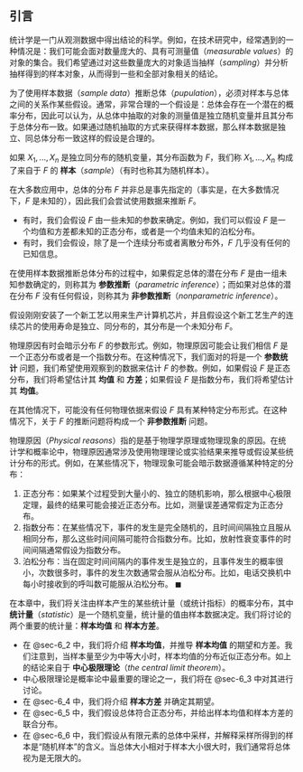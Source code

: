 ## 引言 {#sec-6_1}
统计学是一门从观测数据中得出结论的科学。例如，在技术研究中，经常遇到的一种情况是：我们可能会面对数量庞大的、具有可测量值（*measurable values*）的对象的集合。我们希望通过对这些数量庞大的对象适当抽样（*sampling*）并分析抽样得到的样本对象，从而得到一些和全部对象相关的结论。

为了使用样本数据（*sample data*）推断总体（*pupulation*），必须对样本与总体之间的关系作某些假设。通常，非常合理的一个假设是：总体会存在一个潜在的概率分布，因此可以认为，从总体中抽取的对象的测量值是独立随机变量并且其分布于总体分布一致。如果通过随机抽取的方式来获得样本数据，那么样本数据是独立、同总体分布一致这样的假设是合理的。

::: {#def-6_1_1}
如果 $X_1, ..., X_n$ 是独立同分布的随机变量，其分布函数为 $F$，我们称 $X_1, ..., X_n$ 构成了来自于 $F$ 的 **样本**（*sample*）（有时也称其为随机样本）。
:::

在大多数应用中，总体的分布 $F$ 并非总是事先指定的（事实是，在大多数情况下，$F$ 是未知的），因此我们会尝试使用数据来推断 $F$。

* 有时，我们会假设 $F$ 由一些未知的参数来确定。例如，我们可以假设 $F$ 是一个均值和方差都未知的正态分布，或者是一个均值未知的泊松分布。
* 有时，我们会假设，除了是一个连续分布或者离散分布外，$F$ 几乎没有任何的已知信息。

在使用样本数据推断总体分布的过程中，如果假定总体的潜在分布 $F$ 是由一组未知参数确定的，则称其为 **参数推断**（*parametric inference*）；而如果对总体的潜在分布 $F$ 没有任何假设，则称其为 **非参数推断**（*nonparametric inference*）。

::: {#exm-6_1_a}
假设刚刚安装了一个新工艺以用来生产计算机芯片，并且假设这个新工艺生产的连续芯片的使用寿命是独立、同分布的，其分布是一个未知分布 $F$。

物理原因有时会暗示分布 $F$ 的参数形式。例如，物理原因可能会让我们相信 $F$ 是一个正态分布或者是一个指数分布。在这种情况下，我们面对的将是一个 **参数统计** 问题，我们希望使用观察到的数据来估计 $F$ 的参数。例如，如果假设 $F$ 是正态分布，我们将希望估计其 **均值** 和 **方差**；如果假设 $F$ 是指数分布，我们将希望估计其 **均值**。

在其他情况下，可能没有任何物理依据来假设 $F$ 具有某种特定分布形式。在这种情况下，关于 $F$ 的推断问题将构成一个 **非参数推断** 问题。

::: {.callout-note}
物理原因（*Physical reasons*）指的是基于物理学原理或物理现象的原因。在统计学和概率论中，物理原因通常涉及使用物理理论或实验结果来推导或假设某些统计分布的形式。例如，在某些情况下，物理现象可能会暗示数据遵循某种特定的分布：

1. 正态分布：如果某个过程受到大量小的、独立的随机影响，那么根据中心极限定理，最终的结果可能会接近正态分布。比如，测量误差通常假定为正态分布。
2. 指数分布：在某些情况下，事件的发生是完全随机的，且时间间隔独立且服从相同分布，那么这些时间间隔可能符合指数分布。比如，放射性衰变事件的时间间隔通常假设为指数分布。
3. 泊松分布：当在固定时间间隔内的事件发生是独立的，且事件发生的概率很小，次数很多时，事件的发生次数通常会服从泊松分布。比如，电话交换机中每小时接收到的呼叫数可能服从泊松分布。 $\blacksquare$
:::
:::

在本章中，我们将关注由样本产生的某些统计量（或统计指标）的概率分布，其中 **统计量**（*statistic*）是一个随机变量，统计量的值由样本数据决定。我们将讨论的两个重要的统计量：**样本均值** 和 **样本方差**。

* 在 @sec-6_2 中，我们将介绍 **样本均值**，并推导 **样本均值** 的期望和方差。我们注意到，当样本量至少为中等大小时，样本均值的分布近似正态分布。如上的结论来自于 **中心极限理论**（*the central limit theorem*）。
* 中心极限理论是概率论中最重要的理论之一，我们将在 @sec-6_3 中对其进行讨论。
* 在 @sec-6_4 中，我们将介绍 **样本方差** 并确定其期望。
* 在 @sec-6_5 中，我们假设总体符合正态分布，并给出样本均值和样本方差的联合分布。
* 在 @sec-6_6 中，我们假设从有限元素的总体中采样，并解释采样所得到的样本是“随机样本”的含义。当总体大小相对于样本大小很大时，我们通常将总体视为是无限大的。